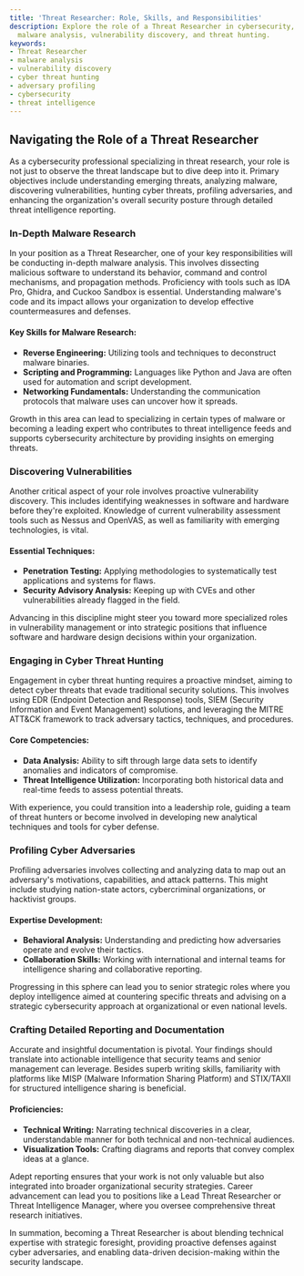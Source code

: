 ```yaml
---
title: 'Threat Researcher: Role, Skills, and Responsibilities'
description: Explore the role of a Threat Researcher in cybersecurity, focusing on
  malware analysis, vulnerability discovery, and threat hunting.
keywords:
- Threat Researcher
- malware analysis
- vulnerability discovery
- cyber threat hunting
- adversary profiling
- cybersecurity
- threat intelligence
---
```


## Navigating the Role of a Threat Researcher

As a cybersecurity professional specializing in threat research, your role is not just to observe the threat landscape but to dive deep into it. Primary objectives include understanding emerging threats, analyzing malware, discovering vulnerabilities, hunting cyber threats, profiling adversaries, and enhancing the organization's overall security posture through detailed threat intelligence reporting. 

### In-Depth Malware Research

In your position as a Threat Researcher, one of your key responsibilities will be conducting in-depth malware analysis. This involves dissecting malicious software to understand its behavior, command and control mechanisms, and propagation methods. Proficiency with tools such as IDA Pro, Ghidra, and Cuckoo Sandbox is essential. Understanding malware's code and its impact allows your organization to develop effective countermeasures and defenses.

#### Key Skills for Malware Research:
- **Reverse Engineering:** Utilizing tools and techniques to deconstruct malware binaries.
- **Scripting and Programming:** Languages like Python and Java are often used for automation and script development.
- **Networking Fundamentals:** Understanding the communication protocols that malware uses can uncover how it spreads.

Growth in this area can lead to specializing in certain types of malware or becoming a leading expert who contributes to threat intelligence feeds and supports cybersecurity architecture by providing insights on emerging threats.

### Discovering Vulnerabilities

Another critical aspect of your role involves proactive vulnerability discovery. This includes identifying weaknesses in software and hardware before they're exploited. Knowledge of current vulnerability assessment tools such as Nessus and OpenVAS, as well as familiarity with emerging technologies, is vital.

#### Essential Techniques:
- **Penetration Testing:** Applying methodologies to systematically test applications and systems for flaws.
- **Security Advisory Analysis:** Keeping up with CVEs and other vulnerabilities already flagged in the field.
  
Advancing in this discipline might steer you toward more specialized roles in vulnerability management or into strategic positions that influence software and hardware design decisions within your organization.

### Engaging in Cyber Threat Hunting

Engagement in cyber threat hunting requires a proactive mindset, aiming to detect cyber threats that evade traditional security solutions. This involves using EDR (Endpoint Detection and Response) tools, SIEM (Security Information and Event Management) solutions, and leveraging the MITRE ATT&CK framework to track adversary tactics, techniques, and procedures.

#### Core Competencies:
- **Data Analysis:** Ability to sift through large data sets to identify anomalies and indicators of compromise.
- **Threat Intelligence Utilization:** Incorporating both historical data and real-time feeds to assess potential threats.

With experience, you could transition into a leadership role, guiding a team of threat hunters or become involved in developing new analytical techniques and tools for cyber defense.

### Profiling Cyber Adversaries

Profiling adversaries involves collecting and analyzing data to map out an adversary's motivations, capabilities, and attack patterns. This might include studying nation-state actors, cybercriminal organizations, or hacktivist groups.

#### Expertise Development:
- **Behavioral Analysis:** Understanding and predicting how adversaries operate and evolve their tactics.
- **Collaboration Skills:** Working with international and internal teams for intelligence sharing and collaborative reporting.

Progressing in this sphere can lead you to senior strategic roles where you deploy intelligence aimed at countering specific threats and advising on a strategic cybersecurity approach at organizational or even national levels.

### Crafting Detailed Reporting and Documentation

Accurate and insightful documentation is pivotal. Your findings should translate into actionable intelligence that security teams and senior management can leverage. Besides superb writing skills, familiarity with platforms like MISP (Malware Information Sharing Platform) and STIX/TAXII for structured intelligence sharing is beneficial.

#### Proficiencies:
- **Technical Writing:** Narrating technical discoveries in a clear, understandable manner for both technical and non-technical audiences.
- **Visualization Tools:** Crafting diagrams and reports that convey complex ideas at a glance.

Adept reporting ensures that your work is not only valuable but also integrated into broader organizational security strategies. Career advancement can lead you to positions like a Lead Threat Researcher or Threat Intelligence Manager, where you oversee comprehensive threat research initiatives.

In summation, becoming a Threat Researcher is about blending technical expertise with strategic foresight, providing proactive defenses against cyber adversaries, and enabling data-driven decision-making within the security landscape.